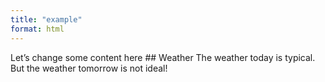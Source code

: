 ```yaml
---
title: "example"
format: html
---
```


Let's change some content here
## Weather 
The weather today is typical. 
But the weather tomorrow is not ideal! 
